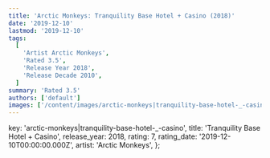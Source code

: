 ```yaml
---
title: 'Arctic Monkeys: Tranquility Base Hotel + Casino (2018)'
date: '2019-12-10'
lastmod: '2019-12-10'
tags:
  [
    'Artist Arctic Monkeys',
    'Rated 3.5',
    'Release Year 2018',
    'Release Decade 2010',
  ]
summary: 'Rated 3.5'
authors: ['default']
images: ['/content/images/arctic-monkeys|tranquility-base-hotel-_-casino.jpg']
---
```


  key: 'arctic-monkeys|tranquility-base-hotel-_-casino',
  title: 'Tranquility Base Hotel + Casino',
  release_year: 2018,
  rating: 7,
  rating_date: '2019-12-10T00:00:00.000Z',
  artist: 'Arctic Monkeys',
};

<MusicRating data={data} />
